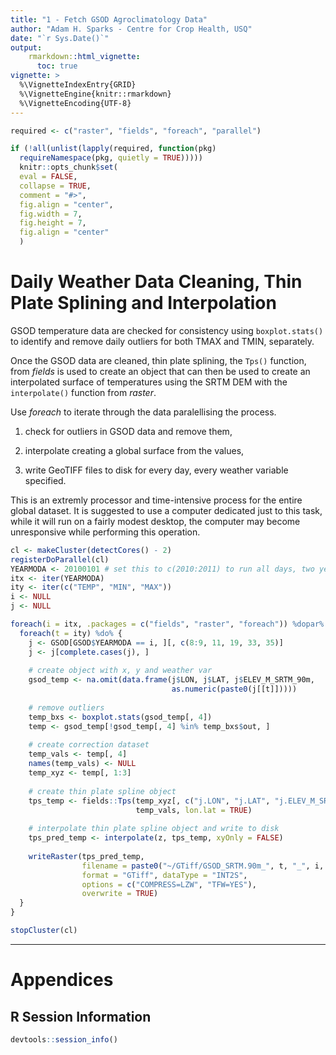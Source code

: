 ```yaml
---
title: "1 - Fetch GSOD Agroclimatology Data"
author: "Adam H. Sparks - Centre for Crop Health, USQ"
date: "`r Sys.Date()`"
output:
    rmarkdown::html_vignette:
      toc: true
vignette: >
  %\VignetteIndexEntry{GRID}
  %\VignetteEngine{knitr::rmarkdown}
  %\VignetteEncoding{UTF-8}
---
```


```r
required <- c("raster", "fields", "foreach", "parallel")

if (!all(unlist(lapply(required, function(pkg)
  requireNamespace(pkg, quietly = TRUE)))))
  knitr::opts_chunk$set(
  eval = FALSE,
  collapse = TRUE,
  comment = "#>",
  fig.align = "center",
  fig.width = 7,
  fig.height = 7,
  fig.align = "center"
  )
```

# Daily Weather Data Cleaning, Thin Plate Splining and Interpolation

GSOD temperature data are checked for consistency using `boxplot.stats()` to
identify and remove daily outliers for both TMAX and TMIN, separately.

Once the GSOD data are cleaned, thin plate splining, the `Tps()` function, from
 _fields_ is used to create an object that can then be used to create
an interpolated surface of temperatures using the SRTM DEM with the
`interpolate()` function from _raster_.

Use _foreach_ to iterate through the data paralellising the process.

1. check for outliers in GSOD data and remove them,

2. interpolate creating a global surface from the values,

3. write GeoTIFF files to disk for every day, every weather variable specified.

This is an extremly processor and time-intensive process for the entire global
dataset. It is suggested to use a computer dedicated just to this task, while it
will run on a fairly modest desktop, the computer may become unresponsive while
performing this operation.

```r
cl <- makeCluster(detectCores() - 2)
registerDoParallel(cl)
YEARMODA <- 20100101 # set this to c(2010:2011) to run all days, two years.
itx <- iter(YEARMODA)
ity <- iter(c("TEMP", "MIN", "MAX"))
i <- NULL
j <- NULL

foreach(i = itx, .packages = c("fields", "raster", "foreach")) %dopar% {
  foreach(t = ity) %do% {
    j <- GSOD[GSOD$YEARMODA == i, ][, c(8:9, 11, 19, 33, 35)]
    j <- j[complete.cases(j), ]
    
    # create object with x, y and weather var
    gsod_temp <- na.omit(data.frame(j$LON, j$LAT, j$ELEV_M_SRTM_90m,
                                    as.numeric(paste0(j[[t]]))))
    
    # remove outliers
    temp_bxs <- boxplot.stats(gsod_temp[, 4])
    temp <- gsod_temp[!gsod_temp[, 4] %in% temp_bxs$out, ]
    
    # create correction dataset
    temp_vals <- temp[, 4]
    names(temp_vals) <- NULL
    temp_xyz <- temp[, 1:3]
    
    # create thin plate spline object
    tps_temp <- fields::Tps(temp_xyz[, c("j.LON", "j.LAT", "j.ELEV_M_SRTM_90m")],
                            temp_vals, lon.lat = TRUE)
    
    # interpolate thin plate spline object and write to disk
    tps_pred_temp <- interpolate(z, tps_temp, xyOnly = FALSE)
    
    writeRaster(tps_pred_temp,
                filename = paste0("~/GTiff/GSOD_SRTM.90m_", t, "_", i, ".tiff"),
                format = "GTiff", dataType = "INT2S",
                options = c("COMPRESS=LZW", "TFW=YES"),
                overwrite = TRUE)
  }
}

stopCluster(cl)

```

******

# Appendices

## R Session Information

```r

devtools::session_info()

```
